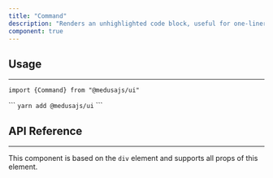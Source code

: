 ```yaml
---
title: "Command"
description: "Renders an unhighlighted code block, useful for one-liners or endpoints"
component: true
---
```


<ComponentExample name="command-demo" />

## Usage

---

<Snippet>```import {Command} from "@medusajs/ui"```</Snippet>

<Snippet>
  ```
  <Command>
    <code>yarn add @medusajs/ui</code>
  </Command>
  ```
</Snippet>

## API Reference

---

This component is based on the `div` element and supports all props of this element.
